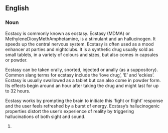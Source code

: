 ==English==

===Noun===
{{en-noun}}
Ecstacy is commonly known as ecstasy. Ecstasy (MDMA) or MethyleneDioxyMethAmphetamine, is a stimulant and an hallucinogen. It speeds up the central nervous system. Ecstasy is often used as a mood enhancer at parties and nightclubs. It is a synthetic drug usually sold as small tablets, in a variety of colours and sizes, but also comes in capsules or powder.

Ecstasy can be taken orally, snorted, injected or anally (as a suppository). Common slang terms for ecstasy include the ‘love drug’, ‘E’ and ‘eckies’. Ecstasy is usually swallowed as a tablet but can also come in powder form. Its effects begin around an hour after taking the drug and might last for up to 32 hours.

Ecstasy works by prompting the brain to initiate this ‘fight or flight’ response and the user feels refreshed by a burst of energy. Ecstasy’s hallucinogenic properties distort the user’s experience of reality by triggering hallucinations of both sight and sound.

# {{obsolete spelling of|en|ecstasy}}